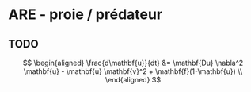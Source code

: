 # ARE - proie / prédateur

## TODO

$$
\begin{aligned}
\frac{d\mathbf{u}}{dt} &= \mathbf{Du} \nabla^2 \mathbf{u} - \mathbf{u} \mathbf{v}^2 + \mathbf{f}(1-\mathbf{u}) \\
\end{aligned}
$$
